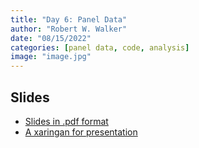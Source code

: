 ```yaml
---
title: "Day 6: Panel Data"
author: "Robert W. Walker"
date: "08/15/2022"
categories: [panel data, code, analysis]
image: "image.jpg"
---
```


## Slides

- [Slides in .pdf format](./slides/slidesDay6.pdf)
- [A xaringan for presentation](https://rww.science/xaringan/ESSSSDA22-Day6/)

